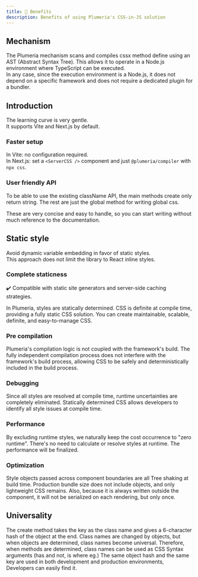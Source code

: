 ```yaml
---
title: 📘 Benefits
description: Benefits of using Plumeria's CSS-in-JS solution
---
```


## Mechanism

The Plumeria mechanism scans and compiles cssx method define using an AST (Abstract Syntax Tree).
This allows it to operate in a Node.js environment where TypeScript can be executed.  
In any case, since the execution environment is a Node.js, it does not depend on a specific framework and does not require a dedicated plugin for a bundler.

## Introduction

The learning curve is very gentle.  
It supports Vite and Next.js by default.

### Faster setup

In Vite: no configuration required.  
In Next.js: set a `<ServerCSS />` component and just `@plumeria/compiler` with `npx css`.

### User friendly API

To be able to use the existing className API, the main methods create only return string.
The rest are just the global method for writing global css.

These are very concise and easy to handle, so you can start writing without much reference to the documentation.

## Static style

Avoid dynamic variable embedding in favor of static styles.  
This approach does not limit the library to React inline styles.

### Complete staticness

✔️ Compatible with static site generators and server-side caching strategies.

In Plumeria, styles are statically determined.
CSS is definite at compile time, providing a fully static CSS solution.
You can create maintainable, scalable, definite, and easy-to-manage CSS.

### Pre compilation

Plumeria's compilation logic is not coupled with the framework's build.
The fully independent compilation process does not interfere with the framework's build process, allowing CSS to be safely and deterministically
included in the build process.

### Debugging

Since all styles are resolved at compile time, runtime uncertainties are completely eliminated.
Statically determined CSS allows developers to identify all style issues at compile time.

### Performance

By excluding runtime styles, we naturally keep the cost occurrence to "zero runtime".
There's no need to calculate or resolve styles at runtime. The performance will be finalized.

### Optimization

Style objects passed across component boundaries are all Tree shaking at build time.
Production bundle size does not include objects, and only lightweight CSS remains.
Also, because it is always written outside the component, it will not be serialized on each rendering, but only once.

## Universality

The create method takes the key as the class name and gives a 6-character hash of the object at the end.
Class names are changed by objects, but when objects are determined, class names become universal.
Therefore, when methods are determined, class names can be used as CSS Syntax arguments (has and not, is where eg.)
The same object hash and the same key are used in both development and production environments,
Developers can easily find it.

